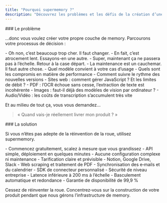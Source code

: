 ```yaml
---
title: "Pourquoi supermemory ?"
description: "Découvrez les problèmes et les défis de la création d’une couche de memory, et comment supermemory les résout !"
---
```


<div id="the-problem">
  ### Le problème
</div>

...donc vous voulez créer votre propre couche de memory. Parcourons votre processus de décision :

<Steps>
  <Step title="Choisissons une base de données vectorielle">
    <Card title="Vous avez trouvé une base vectorielle ?">
      - Oh non, c’est beaucoup trop cher. Il faut changer.
      - En fait, c’est atrocement lent. Essayons-en une autre.
      - Super, maintenant ça ne passera pas à l’échelle. Retour à la case départ.
      - La maintenance est un cauchemar. Il faut autre chose.
    </Card>
  </Step>
  <Step title="Passons au modèle d'embedding">
    <Card title="À moins d’avoir un doctorat en IA, bon courage pour déterminer :">
      - Quel modèle convient à votre cas d’usage
      - Quels sont les compromis en matière de performance
      - Comment suivre le rythme des nouvelles versions
    </Card>
  </Step>
  <Step title="Il est temps de construire la couche de memory">
    <CardGroup cols="1">
      <Card title="Tant de types de contenu">
        - Sites web : comment gérer JavaScript ? Et les limites de débit ?
        - PDF : l’OCR échoue sans cesse, l’extraction de texte est incohérente
        - Images : faut-il déjà des modèles de vision par ordinateur ?
        - Audio/Vidéo : les coûts de transcription s’accumulent très vite
      </Card>
    </CardGroup>
  </Step>
</Steps>

Et au milieu de tout ça, vous vous demandez…

> « Quand vais-je réellement livrer mon produit ? »

<div id="the-solution">
  ### La solution
</div>

Si vous n’êtes pas adepte de la réinvention de la roue, utilisez supermemory.

<CardGroup cols="1">
  <Card title="Abordable et facile à utiliser" icon="banknote">
    - Commencez gratuitement, scalez à mesure que vous grandissez
    - API simple, déploiement en quelques minutes
    - Aucune configuration complexe ni maintenance
    - Tarification claire et prévisible
  </Card>
  <Card title="Connecteurs simples" icon="plug">
    - Notion, Google Drive, Slack
    - Web scraping et traitement de PDF
    - Synchronisation des e‑mails et du calendrier
    - SDK de connecteur personnalisé
  </Card>
  <Card title="Prêt pour la production" icon="activity">
    - Sécurité de niveau entreprise
    - Latence inférieure à 200 ms à l’échelle
    - Basculement automatique et redondance
    - Garantie de disponibilité de 99,9 %
  </Card>
</CardGroup>

Cessez de réinventer la roue. Concentrez‑vous sur la construction de votre produit pendant que nous gérons l’infrastructure de memory.